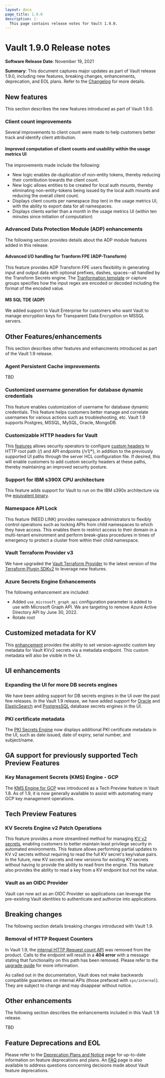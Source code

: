 ```yaml
---
layout: docs
page_title: 1.9.0
description: |-
  This page contains release notes for Vault 1.9.0.
---
```


# Vault 1.9.0 Release notes

**Software Release Date**: November 19, 2021

**Summary**: This document captures major updates as part of Vault release 1.9.0, including new features, breaking changes, enhancements, deprecation, and EOL plans. Refer to the [Changelog](https://github.com/hashicorp/vault/blob/main/CHANGELOG.md) for more details.

## New features

This section describes the new features introduced as part of Vault 1.9.0.

### Client count improvements

Several improvements to client count were made to help customers better track and identify client attribution.

#### Improved computation of client counts and usability within the usage metrics UI

The improvements made include the following:
* New logic enables de-duplication of non-entity tokens, thereby reducing their contribution towards the client count.
* New logic allows entities to be created for local auth mounts, thereby eliminating  non-entity-tokens being  issued by the local auth mounts and reducing the overall client count.
* Displays client counts per namespace (top ten) in the usage metrics UI, with the ability to export data for all namespaces.
* Displays clients earlier than a month in the usage metrics UI (within ten minutes since initiation of computation)

### Advanced Data Protection Module (ADP) enhancements

The following section provides details about the ADP module features added in this release.

#### Advanced I/O handling for Tranform FPE (ADP-Transform)

This feature provides ADP Transform FPE users flexibility in generating input and output data with optional prefixes, dashes, spaces--all handled by the Transform Secrets engine. The [Tranformation template](https://learn.hashicorp.com/tutorials/vault/transform#advanced-handling) or capture groups specifies how the input regex are encoded or decoded including the format of the encoded value.

#### MS SQL TDE (ADP)

We added support to Vault Enterprise for customers who want Vault to manage encryption keys for Transparent Data Encryption on MSSQL servers.

## Other Features/enhancements

This section describes other features and enhancments introduced as part of the Vault 1.9 release.

### Agent Persistent Cache improvements

TBD

### Customized username generation for database dynamic credentials

This feature enables customization of username for database dynamic credentials. This feature helps customers better manage and correlate usernames for various actions such as troubleshooting, etc. Vault 1.9 supports Postgres, MSSQL, MySQL, Oracle, MongoDB.

### Customizable HTTP headers for Vault

This [features](https://github.com/hashicorp/vault/pull/12485) allows security operators to configure [custom headers](/docs/configuration/listener/tcp) to HTTP root path (/) and API endpoints (/v1/*), in addition to the previously supported UI paths through the server HCL configuration file. If desired, this will enable customers to add custom security headers at these paths, thereby maintaining an improved security posture.

### Support for IBM s390X CPU architecture

This feature adds support for Vault to run on the IBM s390x architecture via the [equivalent binary](https://releases.hashicorp.com/vault/1.9.0).


### Namespace API Lock

This feature (NEED LINK) provides namespace administrators to flexibly control operations such as locking APIs from child namespaces to which they have access. This enables them to restrict access to their domain in a multi-tenant environment and perform break-glass procedures in times of emergency to protect a cluster from within their child namespace.

### Vault Terraform Provider v3

We have upgraded the [Vault Terraform Provider](https://registry.terraform.io/providers/hashicorp/vault/latest/docs) to the latest version of the [Terraform Plugin SDKv2](https://www.terraform.io/docs/extend/sdkv2-intro.html) to leverage new features.

### Azure Secrets Engine Enhancements

The following enhancement are included:

* Added `use_microsoft_graph_api` configuration parameter is added to use with Microsoft Graph API. We are targeting to remove Azure Active Directory API by June 30, 2022.
* Rotate root

## Customized metadata for KV

This [enhancement](https://github.com/hashicorp/vault/pull/12907) provides the ability to set version-agnostic custom key metadata for Vault KVv2 secrets via a metadata endpoint. This custom metadata will also be visible in the UI.

## UI enhancements

### Expanding the UI for more DB secrets engines

We have been adding support for DB secrets engines in the UI over the past few releases. In the Vault 1.9 release, we have added support for [Oracle](https://github.com/hashicorp/vault/pull/12752) and [ElasticSearch](https://github.com/hashicorp/vault/pull/12672) and [PostgresSQL](https://github.com/hashicorp/vault/pull/12945) database secrets engines in the UI.

### PKI certificate metadata

The [PKI Secrets Engine](/docs/secrets/pki) now displays additional PKI certificate metadata in the UI, such as date issued, date of expiry, serial number, and subject/name.

## GA support for previously supported Tech Preview Features

### Key Management Secrets (KMS) Engine - GCP

The [KMS Engine for GCP](https://www.vaultproject.io/docs/secrets/gcpkms) was introduced as a Tech Preview feature in Vault 1.8. As of 1.9, it is now generally available to assist with automating many GCP key management operations.

## Tech Preview Features

### KV Secrets Engine v2 Patch Operations

This feature provides a more streamlined method for managing [KV v2 secrets](https://www.vaultproject.io/api-docs/secret/kv/kv-v2), enabling customers to better maintain least privilege security in automated environments. This feature allows performing partial updates to KV v2 secrets without requiring to read the full KV secret's key/value pairs. In the future,  new KV secrets and new versions for existing KV secrets without having to provide the ability to read from the engine. This feature also provides the ability to read a key from a KV endpoint but not the value.

### Vault as an OIDC Provider

Vault can now act as an OIDC Provider so applications can leverage the pre-existing Vault identities to authenticate and authorize into applications.

## Breaking changes

The following section details breaking changes introduced with Vault 1.9.

### Removal of HTTP Request Counters

In Vault 1.9, the [internal HTTP Request count API](https://www.vaultproject.io/api-docs/system/internal-counters#http-requests) was removed from the product. Calls to the endpoint will result in a **404 error** with a message stating that functionality on this path has been removed.
Please refer to the [upgrade guide](/docs/upgrading/upgrade-to-1.9.0) for more information.

As called out in the documentation, Vault does not make backwards compatible guarantees on internal APIs (those prefaced with `sys/internal`). They are subject to change and may disappear without notice.

## Other enhancements

The following section describes the enhancements included in this Vault 1.9 release.

TBD

## Feature Deprecations and EOL

Please refer to the [Deprecation Plans and Notice](/docs/deprecation) page for up-to-date information on feature deprecations and plans. An [FAQ](/docs/deprecation/faq) page is also available to address questions concerning decisions made about Vault feature deprecations.
